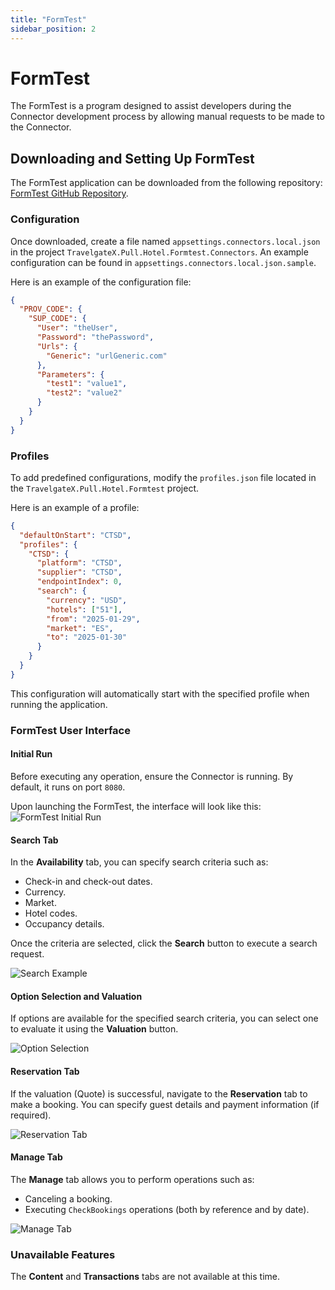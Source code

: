 ```yaml
---
title: "FormTest"
sidebar_position: 2
---
```


# FormTest

The FormTest is a program designed to assist developers during the Connector development process by allowing manual requests to be made to the Connector. 

## **Downloading and Setting Up FormTest**
The FormTest application can be downloaded from the following repository:
[FormTest GitHub Repository](https://github.com/travelgate-connectors/connectors-pull-hotel-shopping-formtestv3).

### **Configuration**
Once downloaded, create a file named `appsettings.connectors.local.json` in the project `TravelgateX.Pull.Hotel.Formtest.Connectors`. 
An example configuration can be found in `appsettings.connectors.local.json.sample`.

Here is an example of the configuration file:
```json
{
  "PROV_CODE": {
    "SUP_CODE": {
      "User": "theUser",
      "Password": "thePassword",
      "Urls": {
        "Generic": "urlGeneric.com"
      },
      "Parameters": {
        "test1": "value1",
        "test2": "value2"
      }
    }
  }
}
```

### **Profiles**
To add predefined configurations, modify the `profiles.json` file located in the `TravelgateX.Pull.Hotel.Formtest` project.

Here is an example of a profile:
```json
{
  "defaultOnStart": "CTSD",
  "profiles": {
    "CTSD": {
      "platform": "CTSD",
      "supplier": "CTSD",
      "endpointIndex": 0,
      "search": {
        "currency": "USD",
        "hotels": ["51"],
        "from": "2025-01-29",
        "market": "ES",
        "to": "2025-01-30"
      }
    }
  }
}
```

This configuration will automatically start with the specified profile when running the application.

### **FormTest User Interface**

#### **Initial Run**
Before executing any operation, ensure the Connector is running. By default, it runs on port `8080`.

Upon launching the FormTest, the interface will look like this:
![FormTest Initial Run](/img/docs/connectors-pull-developers-api/formtest_run.png)

#### **Search Tab**
In the **Availability** tab, you can specify search criteria such as:
- Check-in and check-out dates.
- Currency.
- Market.
- Hotel codes.
- Occupancy details.

Once the criteria are selected, click the **Search** button to execute a search request.

![Search Example](/img/docs/connectors-pull-developers-api/formtest_search.png)

#### **Option Selection and Valuation**
If options are available for the specified search criteria, you can select one to evaluate it using the **Valuation** button.

![Option Selection](/img/docs/connectors-pull-developers-api/formtest_search_option_selected.png)

#### **Reservation Tab**
If the valuation (Quote) is successful, navigate to the **Reservation** tab to make a booking. You can specify guest details and payment information (if required).

![Reservation Tab](/img/docs/connectors-pull-developers-api/formtest_book.png)

#### **Manage Tab**
The **Manage** tab allows you to perform operations such as:
- Canceling a booking.
- Executing `CheckBookings` operations (both by reference and by date).

![Manage Tab](/img/docs/connectors-pull-developers-api/formtest_manage.png)

### **Unavailable Features**
The **Content** and **Transactions** tabs are not available at this time.

